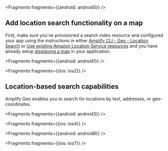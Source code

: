 
<Fragments fragments={{android: android0}} />

## Add location search functionality on a map

First, make sure you've provisioned a search index resource and configured your app using the instructions in either [Amplify CLI - Geo - Location Search](/cli/geo/search) or [Use existing Amazon Location Service resources](/lib/geo/existing-resources) and you have already setup [displaying a map](/lib/geo/maps) in your application.


<Fragments fragments={{android: android1}} />


<Fragments fragments={{ios: ios2}} />

## Location-based search capabilities

Amplify Geo enables you to search for locations by text, addresses, or geo-coordinates.


<Fragments fragments={{android: android3}} />


<Fragments fragments={{ios: ios4}} />


<Fragments fragments={{android: android6}} />


<Fragments fragments={{ios: ios7}} />
